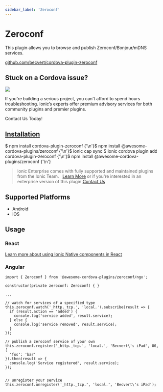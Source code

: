 ```yaml
---
sidebar_label: 'Zeroconf'
---
```



# Zeroconf

This plugin allows you to browse and publish Zeroconf/Bonjour/mDNS services.

<p>
  <a href="https://github.com/becvert/cordova-plugin-zeroconf" target="_blank" rel="noopener" className="git-link">github.com/becvert/cordova-plugin-zeroconf</a>
</p>

<h2>Stuck on a Cordova issue?</h2>
<DocsCard
  className="cordova-ee-card"
  header="Don't waste precious time on plugin issues."
  href="https://ionicframework.com/sales?product_of_interest=Ionic%20Native"
>
  <div>
    <img src="/docs/icons/native-cordova-bot.png" className="cordova-ee-img" />
    <p>If you're building a serious project, you can't afford to spend hours troubleshooting. Ionic’s experts offer premium advisory services for both community plugins and premier plugins.</p>
    <DocsButton className="native-ee-detail">Contact Us Today!</DocsButton>
  </div>
</DocsCard>

<h2 id="installation">
  <a href="#installation">Installation</a>
</h2>
<Tabs
  groupId="runtime"
  defaultValue="Capacitor"
  values={[
    { value: 'Capacitor', label: 'Capacitor' },
    { value: 'Cordova', label: 'Cordova' },
    { value: 'Enterprise', label: 'Enterprise' },
  ]}
>
  <TabItem value="Capacitor">
    <CodeBlock className="language-shell">
      $ npm install cordova-plugin-zeroconf {'\n'}$ npm install @awesome-cordova-plugins/zeroconf {'\n'}$ ionic cap sync
    </CodeBlock>
  </TabItem>
  <TabItem value="Cordova">
    <CodeBlock className="language-shell">
      $ ionic cordova plugin add cordova-plugin-zeroconf {'\n'}$ npm install @awesome-cordova-plugins/zeroconf {'\n'}
    </CodeBlock>
  </TabItem>
  <TabItem value="Enterprise">
    <blockquote>
      Ionic Enterprise comes with fully supported and maintained plugins from the Ionic Team. &nbsp;
      <a className="btn" href="https://ionic.io/docs/premier-plugins">Learn More</a> or if you're interested in an enterprise version of this plugin <a className="btn" href="https://ionicframework.com/sales?product_of_interest=Ionic%20Enterprise%20Engine">Contact Us</a>
    </blockquote>
  </TabItem>
</Tabs>

## Supported Platforms

- Android
- iOS

## Usage

### React

[Learn more about using Ionic Native components in React](../native-community.mdx#react)

### Angular

```tsx
import { Zeroconf } from '@awesome-cordova-plugins/zeroconf/ngx';

constructor(private zeroconf: Zeroconf) { }

...

// watch for services of a specified type
this.zeroconf.watch('_http._tcp.', 'local.').subscribe(result => {
  if (result.action == 'added') {
    console.log('service added', result.service);
  } else {
    console.log('service removed', result.service);
  }
});

// publish a zeroconf service of your own
this.zeroconf.register('_http._tcp.', 'local.', 'Becvert\'s iPad', 80, {
  'foo': 'bar'
}).then(result => {
  console.log('Service registered', result.service);
});


// unregister your service
this.zeroconf.unregister('_http._tcp.', 'local.', 'Becvert\'s iPad');
```
